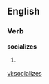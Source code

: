 
==English==

===Verb===
'''socializes'''

# {{third-person singular of|[[socialize]]}}

[[vi:socializes]]